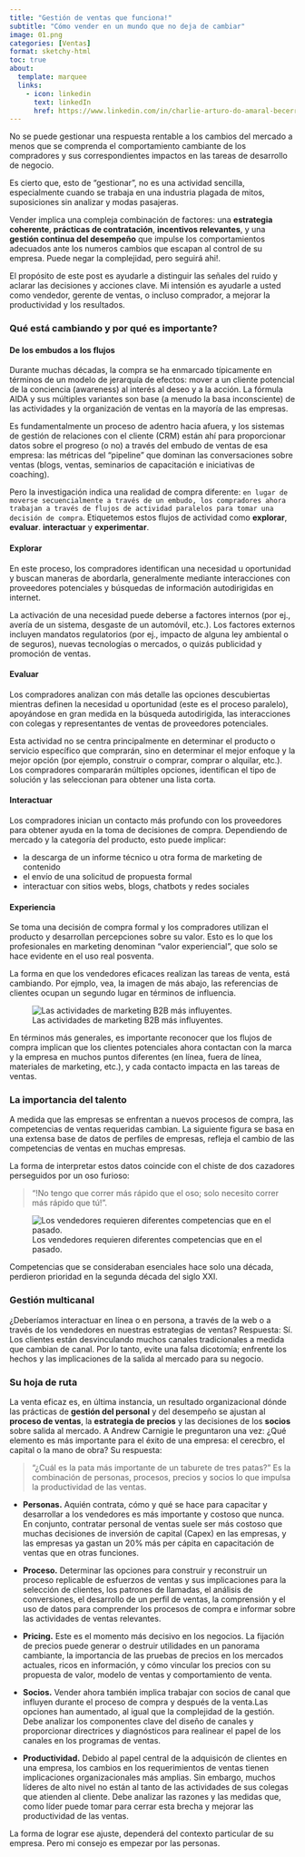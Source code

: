 ```yaml
---
title: "Gestión de ventas que funciona!"
subtitle: "Cómo vender en un mundo que no deja de cambiar"
image: 01.png
categories: [Ventas]
format: sketchy-html
toc: true
about: 
  template: marquee
  links: 
    - icon: linkedin
      text: linkedIn
      href: https://www.linkedin.com/in/charlie-arturo-do-amaral-becerra/
---
```


No se puede gestionar una respuesta rentable a los cambios del mercado a menos que se comprenda el comportamiento cambiante de los compradores y sus correspondientes impactos en las tareas de desarrollo de negocio.

Es cierto que, esto de ["gestionar"]{.highlight}, no es una actividad sencilla, especialmente cuando se trabaja en una industria plagada de mitos, suposiciones sin analizar y modas pasajeras.

Vender implica una compleja combinación de factores: una **estrategia coherente**, **prácticas de contratación**, **incentivos relevantes**, y una **gestión continua del desempeño** que impulse los comportamientos adecuados ante los numeros cambios que escapan al control de su empresa. Puede negar la complejidad, pero seguirá ahi!.

::: box
El propósito de este post es ayudarle a distinguir las señales del ruido y aclarar las decisiones y acciones clave. Mi intensión es ayudarle a usted como vendedor, gerente de ventas, o incluso comprador, a mejorar la productividad y los resultados.
:::

### Qué está cambiando y por qué es importante?

#### De los embudos a los flujos

Durante muchas décadas, la compra se ha enmarcado típicamente en términos de un modelo de jerarquía de efectos: mover a un cliente potencial de la [conciencia]{.strike} (awareness) al [interés]{.strike} al [deseo]{.strike} y a la [acción]{.strike}. La fórmula AIDA y sus múltiples variantes son base (a menudo la basa inconsciente) de las actividades y la organización de ventas en la mayoría de las empresas.

Es fundamentalmente un proceso de adentro hacia afuera, y los sistemas de gestión de relaciones con el cliente (CRM) están ahí para proporcionar datos sobre el progreso (o no) a través del embudo de ventas de esa empresa: las métricas del "pipeline" que dominan las conversaciones sobre ventas (blogs, ventas, seminarios de capacitación e iniciativas de coaching).

Pero la investigación indica una realidad de compra [diferente]{.circle}: `en lugar de moverse secuencialmente a través de un embudo, los compradores ahora trabajan a través de flujos de actividad paralelos para tomar una decisión de compra`. Etiquetemos estos flujos de actividad como **explorar**, **evaluar**. **interactuar** y **experimentar**.

#### Explorar

En este proceso, los compradores identifican una necesidad u oportunidad y buscan maneras de abordarla, generalmente mediante [interacciones]{.circle} con proveedores potenciales y búsquedas de información autodirigidas en internet.

La activación de una necesidad puede deberse a factores internos (por ej., avería de un sistema, desgaste de un automóvil, etc.). Los factores externos incluyen mandatos regulatorios (por ej., impacto de alguna ley ambiental o de seguros), nuevas tecnologías o mercados, o quizás publicidad y promoción de ventas.

#### Evaluar

Los compradores analizan con más detalle las opciones descubiertas mientras definen la necesidad u oportunidad (este es el proceso paralelo), apoyándose en gran medida en la búsqueda autodirigida, las interacciones con colegas y representantes de ventas de proveedores potenciales.

Esta actividad no se centra principalmente en determinar el producto o servicio específico que comprarán, sino en determinar el mejor enfoque y la mejor opción (por ejemplo, construir o comprar, comprar o alquilar, etc.). Los compradores compararán múltiples opciones, identifican el tipo de solución y las seleccionan para obtener una lista corta.

#### Interactuar

Los compradores inician un contacto más profundo con los proveedores para obtener ayuda en la toma de decisiones de compra. Dependiendo de mercado y la categoría del producto, esto puede implicar:

-   la descarga de un informe técnico u otra forma de marketing de contenido
-   el envío de una solicitud de propuesta formal
-   interactuar con sitios webs, blogs, chatbots y redes sociales

#### Experiencia

Se toma una decisión de compra formal y los compradores utilizan el producto y desarrollan [percepciones]{.highlight} sobre su valor. Esto es lo que los profesionales en marketing denominan "valor experiencial", que solo se hace evidente en el uso real posventa.

La forma en que los vendedores eficaces realizan las tareas de venta, está cambiando. Por ejmplo, vea, la imagen de más abajo, las referencias de clientes ocupan un segundo lugar en términos de influencia.

![Las actividades de marketing B2B más influyentes.](02.png)

En términos más generales, es importante reconocer que los flujos de compra implican que los clientes potenciales ahora contactan con la [marca]{.circle} y la empresa en muchos puntos diferentes (en línea, fuera de línea, materiales de marketing, etc.), y cada contacto impacta en las tareas de ventas.

### La importancia del talento

A medida que las empresas se enfrentan a nuevos procesos de compra, las competencias de ventas requeridas cambian. La siguiente figura se basa en una extensa base de datos de perfiles de empresas, refleja el cambio de las competencias de ventas en muchas empresas.

La forma de interpretar estos datos coincide con el chiste de dos cazadores perseguidos por un oso furioso:

> "!No tengo que correr más rápido que el oso; solo necesito correr más rápido que tú!".

![Los vendedores requieren diferentes competencias que en el pasado.](03.png)

Competencias que se consideraban esenciales hace solo una década, perdieron prioridad en la segunda década del siglo XXI.

### Gestión multicanal

¿Deberíamos interactuar en línea o en persona, a través de la web o a través de los vendedores en nuestras estrategias de ventas? Respuesta: [Sí]{.circle}. Los clientes están desvinculando muchos canales tradicionales a medida que cambian de canal. Por lo tanto, evite una falsa dicotomía; enfrente los hechos y las implicaciones de la salida al mercado para su negocio.

### Su hoja de ruta

La venta eficaz es, en última instancia, un resultado organizacional dónde las prácticas de **gestión del personal** y del desempeño se ajustan al **proceso de ventas**, la **estrategia de precios** y las decisiones de los **socios** sobre salida al mercado. A Andrew Carnigie le preguntaron una vez: ¿Qué elemento es más importante para el éxito de una empresa: el cerecbro, el capital o la mano de obra? Su respuesta:

> "¿Cuál es la pata más importante de un taburete de tres patas?" Es la combinación de personas, procesos, precios y socios lo que impulsa la productividad de las ventas.

* **Personas.** Aquién contrata, cómo y qué se hace para capacitar y desarrollar a los vendedores es más importante y costoso que nunca. En conjunto, contratar personal de ventas suele ser más costoso que muchas decisiones de inversión de capital (Capex) en las empresas, y las empresas ya gastan un 20% más per cápita en capacitación de ventas que en otras funciones.

* **Proceso.** Determinar las opciones para construir y reconstruir un proceso replicable de esfuerzos de ventas y sus implicaciones para la selección de clientes, los patrones de llamadas, el análisis de conversiones, el desarrollo de un perfil de ventas, la comprensión y el uso de datos para comprender los procesos de compra e informar sobre las actividades de ventas relevantes.

* **Pricing.** Este es el momento más decisivo en los negocios. La fijación de precios puede generar o destruir utilidades en un panorama cambiante, la importancia de las pruebas de precios en los mercados actuales, ricos en información, y cómo vincular los precios con su propuesta de valor, modelo de ventas y comportamiento de venta.

* **Socios.** Vender ahora también implica trabajar con socios de canal que influyen durante el proceso de compra y después de la venta.Las opciones han aumentado, al igual que la complejidad de la gestión. Debe analizar los componentes clave del diseño de canales y proporcionar directrices y diagnósticos para realinear el papel de los canales en los programas de ventas.

* **Productividad.** Debido al papel central de la adquisicón de clientes en una empresa, los cambios en los requerimientos de ventas tienen implicaciones organizacionales más amplias. Sin embargo, muchos líderes de alto nivel no están al tanto de las actividades de sus colegas que atienden al cliente. Debe analizar las razones y las medidas que, como líder puede tomar para cerrar esta brecha y mejorar las productividad de las ventas.

La forma de lograr ese ajuste, dependerá del contexto particular de su empresa. Pero mi consejo es empezar por las personas.

